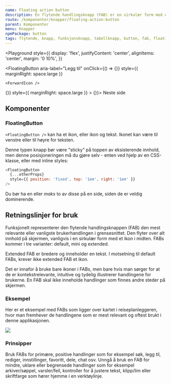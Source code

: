 ```yaml
---
name: Floating action button
description: En flytende handlingsknapp (FAB) er en sirkulær form med et ikon i midten som flyter over brukergrensesnittet.
route: /komponenter/knapper/floating-action-button
parent: Komponenter
menu: Knapper
npmPackage: button
tags: flytende, knapp, funksjonsknapp, tabellknapp, button, fab, floating, action, buttons
---
```



<PageHeader />

<Playground
  style={{
    display: 'flex',
    justifyContent: 'center',
    alignItems: 'center',
    margin: '0 10%',
  }}
>
  <FloatingButton
    aria-label="Legg til"
    onClick={() => {}}
    style={{ marginRight: space.large }}
  >
    <ForwardIcon />
  </FloatingButton>
  <FloatingButton
    size="small"
    aria-label="Legg til"
    onClick={() => {}}
    style={{ marginRight: space.large }}
  >
    <ForwardIcon />
  </FloatingButton>
  <FloatingButton aria-label="Lage favoritt" onClick={() => {}}>
    Neste side <ForwardIcon />
  </FloatingButton>
</Playground>

## Komponenter

### FloatingButton

<ImportStatement imports="FloatingButton" />
<Props of={FloatingButton} />

`<FloatingButton />` kan ha et ikon, eller ikon og tekst. Ikonet kan være til venstre eller til høyre for teksten.

Denne typen knapp bør være "sticky" på toppen av eksisterende innhold, men denne posisjoneringen må du gjøre selv - enten ved hjelp av en CSS-klasse, eller med inline styles:

```js
<FloatingButton
  {...otherProps}
  style={{ position: 'fixed', top: '1em', right: '1em' }}
/>
```

Du bør ha en eller _maks_ to av disse på en side, siden de er veldig dominerende.

## Retningslinjer for bruk

Funksjonelt representerer den flytende handlingsknappen (FAB) den mest relevante
eller vanligste brukerhandlingen i grensesnittet. Den flyter over alt innhold på
skjermen, vanligvis i en sirkulær form med et ikon i midten. FABs kommer i tre varianter:
default, mini og extended.

Extended FAB er bredere og inneholder en tekst. I motsetning til default FABs, krever ikke extended FAB et ikon.

Det er innafor å bruke bare ikoner i FABs, men bare hvis man sørger for at de er
kontekstrelevante, intuitive og tydelig illustrerer handlingene for brukerne.
En FAB skal ikke inneholde handlinger som finnes andre steder på skjermen.

### Eksempel

Her er et eksempel med FABs som ligger over kartet i reiseplanleggeren, hvor man fremhever de handlingene som er mest relevant og oftest brukt i denne applikasjonen.

<img src={FabExample} />

### Prinsipper

<BestPractices>
  <Example type="do" src={FabDo}>
    Bruk FABs for primære, positive handlinger som for eksempel søk, legg til,
    rediger, innstillinger, favoritt, dele, chat osv.
  </Example>
  <Example type="dont" src={FabDont}>
    Unngå å bruk en FAB for mindre, uklare eller begrensede handlinger som for
    eksempel arkiver/søppel, varsler/feil, kontroller for å justere tekst,
    klipp/lim eller skriftfarge som hører hjemme i en verktøylinje.
  </Example>
</BestPractices>
